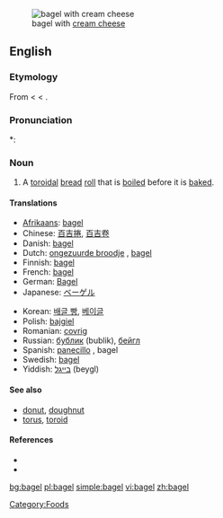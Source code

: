 [[Image:NCI cream cheese bagel.jpg|thumb|bagel with [[cream cheese]]]]
==English==

===Etymology===
From {{Yidd.}} {{term|בײגל|tr=beygl}} < {{MHG.}} < {{OHG.}}.

===Pronunciation===
*: {{rhymes|eɪɡəl}}

===Noun===
{{en-noun}}

# A [[toroidal]] [[bread]] [[roll]] that is [[boil]]ed before it is [[bake]]d.

====Translations====
{{trans-top|toroidal bread roll}}
* [[Afrikaans]]: [[#Afrikaans|bagel]]
* Chinese: [[百吉捲]], [[百吉卷]]
* Danish: [[#Danish|bagel]]
* Dutch: [[ongezuurde broodje]] {{n}}<!-- wikify if idiomatic -->, [[#Dutch|bagel]]
* Finnish: [[#Finnish|bagel]]
* French: [[#French|bagel]]
* German: [[Bagel]] {{m}}
* Japanese: [[ベーゲル]]
{{trans-mid}}
* Korean: [[배글 빵]], [[베이글]]
* Polish: [[bajgiel]]
* Romanian: [[covrig]]
* Russian: [[бублик]] (bublik), [[бейгл]]
* Spanish: [[panecillo]] {{m}}, bagel
* Swedish: [[#Swedish|bagel]] {{c}}
* Yiddish: [[בײגל]] (beygl)
{{trans-bottom}}

====See also====
* [[donut]], [[doughnut]]
* [[torus]], [[toroid]]

====References====
* {{R:Online Etymology Dictionary}}
* {{pedialite}}

[[Category:Foods]]

[[bg:bagel]]
[[pl:bagel]]
[[simple:bagel]]
[[vi:bagel]]
[[zh:bagel]]
